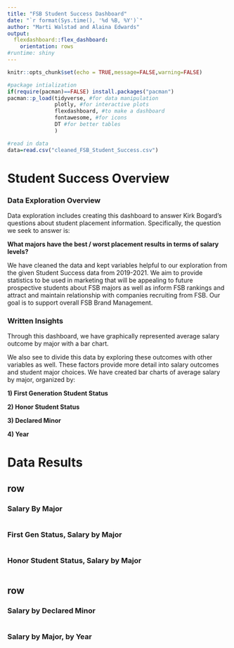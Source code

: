 ```yaml
---
title: "FSB Student Success Dashboard"
date: "`r format(Sys.time(), '%d %B, %Y')`"
author: "Marti Walstad and Alaina Edwards"
output: 
  flexdashboard::flex_dashboard:
    orientation: rows
#runtime: shiny
---
```


```r
knitr::opts_chunk$set(echo = TRUE,message=FALSE,warning=FALSE)

#package intialization
if(require(pacman)==FALSE) install.packages("pacman")
pacman::p_load(tidyverse, #for data manipulation
               plotly, #for interactive plots
               flexdashboard, #to make a dashboard
               fontawesome, #for icons
               DT #for better tables
               )

#read in data
data=read.csv("cleaned_FSB_Student_Success.csv")
```



# Student Success Overview {data-orientation=columns}

### Data Exploration Overview

Data exploration includes creating this dashboard to answer Kirk Bogard's questions about student placement information. Specifically, the question we seek to answer is: 

**What majors have the best / worst placement results in terms of salary levels?**

We have cleaned the data and kept variables helpful to our exploration from the given Student Success data from 2019-2021. We aim to provide statistics to be used in marketing that will be appealing to future prospective students about FSB majors as well as inform FSB rankings and attract and maintain relationship with companies recruiting from FSB. Our goal is to support overall FSB Brand Management. 

### Written Insights

Through this dashboard, we have graphically represented average salary outcome by major with a bar chart. 

We also see to divide this data by exploring these outcomes with other variables as well. These factors provide more detail into salary outcomes and student major choices. We have created bar charts of average salary by major, organized by: 

**1) First Generation Student Status**

**2) Honor Student Status**

**3) Declared Minor**

**4) Year**


# Data Results {data-orientation=columns}
## row {data-height=600}


### Salary By Major

```r

```

### First Gen Status, Salary by Major

```r

```   
 
### Honor Student Status, Salary by Major
    
```r

```


## row {data-height=600}

### Salary by Declared Minor


```r

```


### Salary by Major, by Year

    
```r

```
   